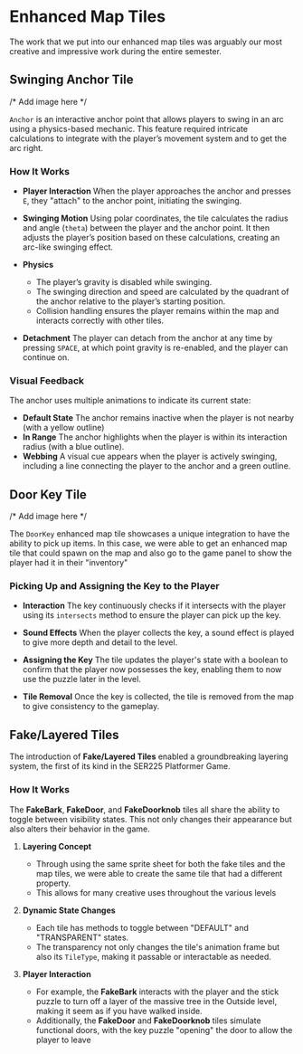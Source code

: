 # Enhanced Map Tiles

The work that we put into our enhanced map tiles was arguably our most creative and impressive work during the entire semester.

## Swinging Anchor Tile

/* Add image here */

`Anchor` is an interactive anchor point that allows players to swing in an arc using a physics-based mechanic. This feature required intricate calculations to integrate with the player’s movement system and to get the arc right.

### How It Works
- **Player Interaction**
  When the player approaches the anchor and presses `E`, they "attach" to the anchor point, initiating the swinging.
  
- **Swinging Motion**
  Using polar coordinates, the tile calculates the radius and angle (`theta`) between the player and the anchor point. It then adjusts the player’s position based on these calculations, creating an arc-like swinging effect.

- **Physics**
  - The player’s gravity is disabled while swinging.
  - The swinging direction and speed are calculated by the quadrant of the anchor relative to the player’s starting position.
  - Collision handling ensures the player remains within the map and interacts correctly with other tiles.

- **Detachment**
  The player can detach from the anchor at any time by pressing `SPACE`, at which point gravity is re-enabled, and the player can continue on.

### Visual Feedback
The anchor uses multiple animations to indicate its current state:
- **Default State** The anchor remains inactive when the player is not nearby (with a yellow outline)
- **In Range** The anchor highlights when the player is within its interaction radius (with a blue outline).
- **Webbing** A visual cue appears when the player is actively swinging, including a line connecting the player to the anchor and a green outline.

## Door Key Tile

/* Add image here */

The `DoorKey` enhanced map tile showcases a unique integration to have the ability to pick up items. In this case, we were able to get an enhanced map tile that could spawn on the map and also go to the game panel to show the player had it in their "inventory"

### Picking Up and Assigning the Key to the Player
- **Interaction**
  The key continuously checks if it intersects with the player using its `intersects` method to ensure the player can pick up the key.

- **Sound Effects**
  When the player collects the key, a sound effect is played to give more depth and detail to the level.

- **Assigning the Key**
  The tile updates the player's state with a boolean to confirm that the player now possesses the key, enabling them to now use the puzzle later in the level.

- **Tile Removal**
  Once the key is collected, the tile is removed from the map to give consistency to the gameplay.

## Fake/Layered Tiles

The introduction of **Fake/Layered Tiles** enabled a groundbreaking layering system, the first of its kind in the SER225 Platformer Game.

### How It Works
The **FakeBark**, **FakeDoor**, and **FakeDoorknob** tiles all share the ability to toggle between visibility states. This not only changes their appearance but also alters their behavior in the game.

1. **Layering Concept**
   - Through using the same sprite sheet for both the fake tiles and the map tiles, we were able to create the same tile that had a different property.
   - This allows for many creative uses throughout the various levels

2. **Dynamic State Changes**
   - Each tile has methods to toggle between "DEFAULT" and "TRANSPARENT" states.
   - The transparency not only changes the tile's animation frame but also its `TileType`, making it passable or interactable as needed.

3. **Player Interaction**
   - For example, the **FakeBark** interacts with the player and the stick puzzle to turn off a layer of the massive tree in the Outside level, making it seem as if you have walked inside.
   - Additionally, the **FakeDoor** and **FakeDoorknob** tiles simulate functional doors, with the key puzzle "opening" the door to allow the player to leave